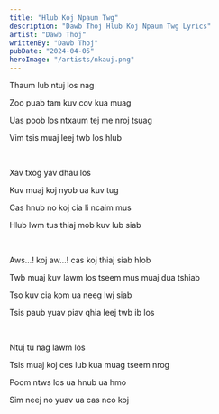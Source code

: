 ```yaml
---
title: "Hlub Koj Npaum Twg"
description: "Dawb Thoj Hlub Koj Npaum Twg Lyrics"
artist: "Dawb Thoj"
writtenBy: "Dawb Thoj"
pubDate: "2024-04-05"
heroImage: "/artists/nkauj.png"
---
```


Thaum lub ntuj los nag

Zoo puab tam kuv cov kua muag

Uas poob los ntxaum tej me nroj tsuag

Vim tsis muaj leej twb los hlub

<br />

Xav txog yav dhau los

Kuv muaj koj nyob ua kuv tug

Cas hnub no koj cia li ncaim mus

Hlub lwm tus thiaj mob kuv lub siab

<br />

Aws...! koj aw...! cas koj thiaj siab hlob

Twb muaj kuv lawm los tseem mus muaj dua tshiab

Tso kuv cia kom ua neeg lwj siab

Tsis paub yuav piav qhia leej twb ib los

<br />

Ntuj tu nag lawm los

Tsis muaj koj ces lub kua muag tseem nrog

Poom ntws los ua hnub ua hmo

Sim neej no yuav ua cas nco koj
